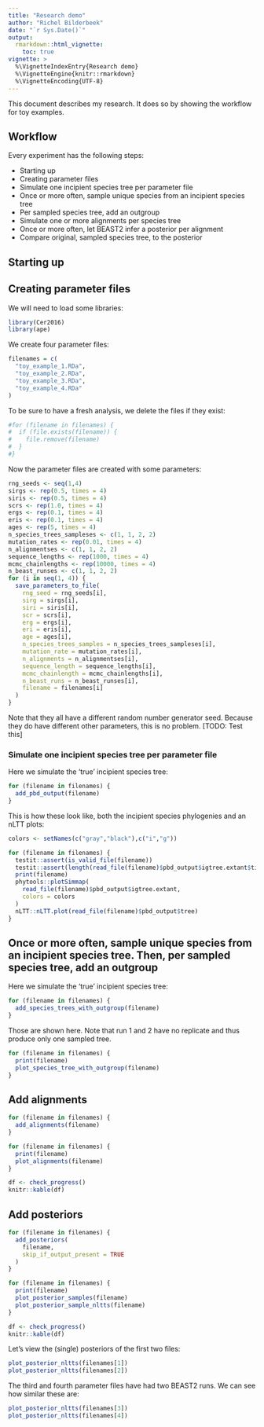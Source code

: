 ```yaml
---
title: "Research demo"
author: "Richel Bilderbeek"
date: "`r Sys.Date()`"
output: 
  rmarkdown::html_vignette:
    toc: true
vignette: >
  %\VignetteIndexEntry{Research demo}
  %\VignetteEngine{knitr::rmarkdown}
  %\VignetteEncoding{UTF-8}
---
```


This document describes my research. It does so by
showing the workflow for toy examples.

## Workflow

Every experiment has the following steps:

 * Starting up
 * Creating parameter files
 * Simulate one incipient species tree per parameter file
 * Once or more often, sample unique species from an incipient species tree
 * Per sampled species tree, add an outgroup
 * Simulate one or more alignments per species tree
 * Once or more often, let BEAST2 infer a posterior per alignment
 * Compare original, sampled species tree, to the posterior

## Starting up

## Creating parameter files

We will need to load some libraries:

```r
library(Cer2016)
library(ape)
```


We create four parameter files:

```r
filenames = c(
  "toy_example_1.RDa", 
  "toy_example_2.RDa", 
  "toy_example_3.RDa", 
  "toy_example_4.RDa"
)
```

To be sure to have a fresh analysis, we delete the files if they exist:

```r
#for (filename in filenames) {
#  if (file.exists(filename)) {
#    file.remove(filename)
#  }
#}
```

Now the parameter files are created with some parameters:

```r
rng_seeds <- seq(1,4)
sirgs <- rep(0.5, times = 4)
siris <- rep(0.5, times = 4)
scrs <- rep(1.0, times = 4)
ergs <- rep(0.1, times = 4)
eris <- rep(0.1, times = 4)
ages <- rep(5, times = 4)
n_species_trees_sampleses <- c(1, 1, 2, 2)
mutation_rates <- rep(0.01, times = 4)
n_alignmentses <- c(1, 1, 2, 2)
sequence_lengths <- rep(1000, times = 4)
mcmc_chainlengths <- rep(10000, times = 4)
n_beast_runses <- c(1, 1, 2, 2)
for (i in seq(1, 4)) {
  save_parameters_to_file(
    rng_seed = rng_seeds[i],
    sirg = sirgs[i],
    siri = siris[i],
    scr = scrs[i],
    erg = ergs[i],
    eri = eris[i],
    age = ages[i],
    n_species_trees_samples = n_species_trees_sampleses[i],
    mutation_rate = mutation_rates[i],
    n_alignments = n_alignmentses[i],
    sequence_length = sequence_lengths[i],
    mcmc_chainlength = mcmc_chainlengths[i],
    n_beast_runs = n_beast_runses[i],
    filename = filenames[i]
  )  
}
```

Note that they all have a different random number generator seed. Because
they do have different other parameters, this is no problem. [TODO: Test this]


### Simulate one incipient species tree per parameter file

Here we simulate the 'true' incipient species tree:

```r
for (filename in filenames) {
  add_pbd_output(filename)  
}
```

This is how these look like, both the incipient species phylogenies and an nLTT plots:

```r
colors <- setNames(c("gray","black"),c("i","g"))

for (filename in filenames) {
  testit::assert(is_valid_file(filename))
  testit::assert(length(read_file(filename)$pbd_output$igtree.extant$tip.label) > 0)
  print(filename)
  phytools::plotSimmap(
    read_file(filename)$pbd_output$igtree.extant, 
    colors = colors
  )
  nLTT::nLTT.plot(read_file(filename)$pbd_output$tree)
}
```

## Once or more often, sample unique species from an incipient species tree. Then, per sampled species tree, add an outgroup

Here we simulate the 'true' incipient species tree:

```r
for (filename in filenames) {
  add_species_trees_with_outgroup(filename)  
}
```

Those are shown here. Note that run 1 and 2 have no replicate and
thus produce only one sampled tree.

```r
for (filename in filenames) {
  print(filename)
  plot_species_tree_with_outgroup(filename)
}
```


## Add alignments

```r
for (filename in filenames) {
  add_alignments(filename)  
}
```

```r
for (filename in filenames) {
  print(filename)
  plot_alignments(filename)
}
```


```r
df <- check_progress()
knitr::kable(df)
```

## Add posteriors

```r
for (filename in filenames) {
  add_posteriors(
    filename, 
    skip_if_output_present = TRUE
  )
}
```

```r
for (filename in filenames) {
  print(filename)
  plot_posterior_samples(filename)
  plot_posterior_sample_nltts(filename)
}
```


```r
df <- check_progress()
knitr::kable(df)
```

Let's view the (single) posteriors of the first two files:

```r
plot_posterior_nltts(filenames[1])
plot_posterior_nltts(filenames[2])
```

The third and fourth parameter files have had two BEAST2 runs.
We can see how similar these are:

```r
plot_posterior_nltts(filenames[3])
plot_posterior_nltts(filenames[4])
```